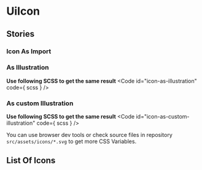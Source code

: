 
<Meta of={stories}/>

# UiIcon
<Canvas of={stories.IconAsName}/>
<Controls of={stories.IconAsName}/>

## Stories
### Icon As Import
<Canvas of={stories.IconAsImport}/>

### As Illustration
<Canvas of={stories.IconAsIllustration}/>

**Use following SCSS to get the same result**
<Code
  id="icon-as-illustration"
  code={ scss }
/>

### As custom Illustration
<Canvas of={stories.IconAsCustomIllustration}/>

**Use following SCSS to get the same result**
<Code
  id="icon-as-custom-illustration"
  code={ scss }
/>

<Alert>
  <p>You can use browser dev tools or check source files in repository <code>src/assets/icons/*.svg</code> to get more CSS Variables.</p>
</Alert>

## List Of Icons
<Canvas of={stories.ListOfIcons}/>
